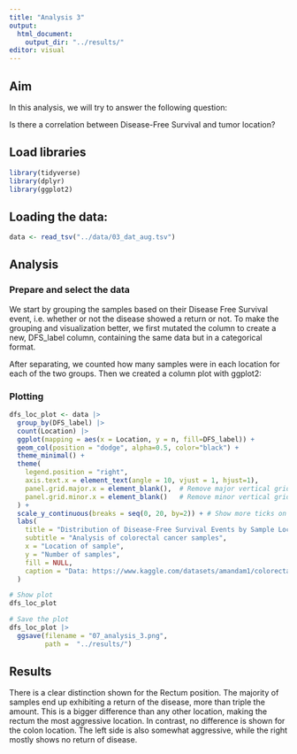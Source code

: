 ```yaml
---
title: "Analysis 3"
output:
  html_document:
    output_dir: "../results/"
editor: visual
---
```


## Aim

In this analysis, we will try to answer the following question:

Is there a correlation between Disease-Free Survival and tumor location?

## Load libraries

```r
library(tidyverse)
library(dplyr)
library(ggplot2)
```

## Loading the data:

```r
data <- read_tsv("../data/03_dat_aug.tsv")
```

## Analysis

### Prepare and select the data

We start by grouping the samples based on their Disease Free Survival event, i.e. whether or not the disease showed a return or not. To make the grouping and visualization better, we first mutated the column to create a new, DFS_label column, containing the same data but in a categorical format.

After separating, we counted how many samples were in each location for each of the two groups. Then we created a column plot with ggplot2:

### Plotting

```r
dfs_loc_plot <- data |>
  group_by(DFS_label) |>
  count(Location) |>
  ggplot(mapping = aes(x = Location, y = n, fill=DFS_label)) +
  geom_col(position = "dodge", alpha=0.5, color="black") +
  theme_minimal() +
  theme(
    legend.position = "right",
    axis.text.x = element_text(angle = 10, vjust = 1, hjust=1),
    panel.grid.major.x = element_blank(),  # Remove major vertical grid lines for a cleaner graph
    panel.grid.minor.x = element_blank()   # Remove minor vertical grid lines for a cleaner graph
  ) +
  scale_y_continuous(breaks = seq(0, 20, by=2)) + # Show more ticks on the y axis to make the graph easier to read
  labs(
    title = "Distribution of Disease-Free Survival Events by Sample Location",
    subtitle = "Analysis of colorectal cancer samples",
    x = "Location of sample",
    y = "Number of samples",
    fill = NULL,
    caption = "Data: https://www.kaggle.com/datasets/amandam1/colorectal-cancer-patients/data"
  )

# Show plot
dfs_loc_plot
```

```r
# Save the plot
dfs_loc_plot |> 
  ggsave(filename = "07_analysis_3.png",
         path =  "../results/")
```

## Results

There is a clear distinction shown for the Rectum position. The majority of samples end up exhibiting a return of the disease, more than triple the amount. This is a bigger difference than any other location, making the rectum the most aggressive location. In contrast, no difference is shown for the colon location. The left side is also somewhat aggressive, while the right mostly shows no return of disease.
